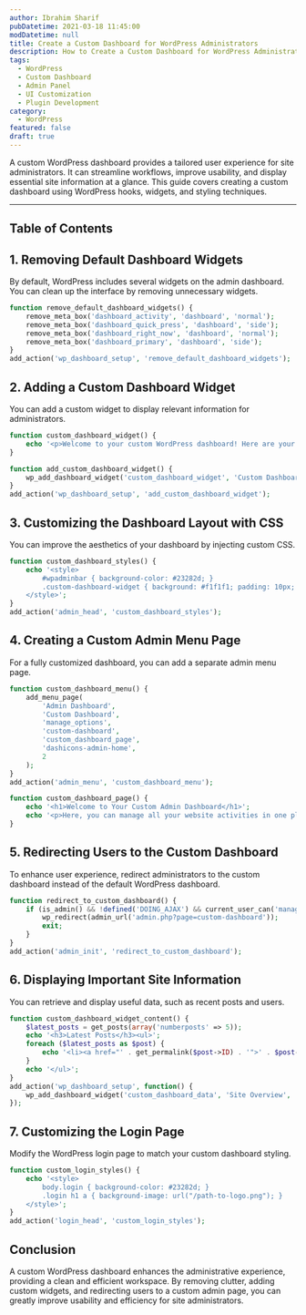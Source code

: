 ```yaml
---
author: Ibrahim Sharif
pubDatetime: 2021-03-18 11:45:00
modDatetime: null
title: Create a Custom Dashboard for WordPress Administrators
description: How to Create a Custom Dashboard for WordPress Administrators.
tags:
  - WordPress
  - Custom Dashboard
  - Admin Panel
  - UI Customization
  - Plugin Development
category:
  - WordPress
featured: false
draft: true
---
```



A custom WordPress dashboard provides a tailored user experience for site administrators. It can streamline workflows, improve usability, and display essential site information at a glance. This guide covers creating a custom dashboard using WordPress hooks, widgets, and styling techniques.

---

## Table of Contents

## **1. Removing Default Dashboard Widgets**

By default, WordPress includes several widgets on the admin dashboard. You can clean up the interface by removing unnecessary widgets.

```php
function remove_default_dashboard_widgets() {
    remove_meta_box('dashboard_activity', 'dashboard', 'normal');
    remove_meta_box('dashboard_quick_press', 'dashboard', 'side');
    remove_meta_box('dashboard_right_now', 'dashboard', 'normal');
    remove_meta_box('dashboard_primary', 'dashboard', 'side');
}
add_action('wp_dashboard_setup', 'remove_default_dashboard_widgets');
```



## **2. Adding a Custom Dashboard Widget**
You can add a custom widget to display relevant information for administrators.

```php
function custom_dashboard_widget() {
    echo '<p>Welcome to your custom WordPress dashboard! Here are your latest updates.</p>';
}

function add_custom_dashboard_widget() {
    wp_add_dashboard_widget('custom_dashboard_widget', 'Custom Dashboard', 'custom_dashboard_widget');
}
add_action('wp_dashboard_setup', 'add_custom_dashboard_widget');
```



## **3. Customizing the Dashboard Layout with CSS**
You can improve the aesthetics of your dashboard by injecting custom CSS.

```php
function custom_dashboard_styles() {
    echo '<style>
        #wpadminbar { background-color: #23282d; }
        .custom-dashboard-widget { background: #f1f1f1; padding: 10px; }
    </style>';
}
add_action('admin_head', 'custom_dashboard_styles');
```



## **4. Creating a Custom Admin Menu Page**
For a fully customized dashboard, you can add a separate admin menu page.

```php
function custom_dashboard_menu() {
    add_menu_page(
        'Admin Dashboard',
        'Custom Dashboard',
        'manage_options',
        'custom-dashboard',
        'custom_dashboard_page',
        'dashicons-admin-home',
        2
    );
}
add_action('admin_menu', 'custom_dashboard_menu');

function custom_dashboard_page() {
    echo '<h1>Welcome to Your Custom Admin Dashboard</h1>';
    echo '<p>Here, you can manage all your website activities in one place.</p>';
}
```



## **5. Redirecting Users to the Custom Dashboard**
To enhance user experience, redirect administrators to the custom dashboard instead of the default WordPress dashboard.

```php
function redirect_to_custom_dashboard() {
    if (is_admin() && !defined('DOING_AJAX') && current_user_can('manage_options')) {
        wp_redirect(admin_url('admin.php?page=custom-dashboard'));
        exit;
    }
}
add_action('admin_init', 'redirect_to_custom_dashboard');
```



## **6. Displaying Important Site Information**
You can retrieve and display useful data, such as recent posts and users.

```php
function custom_dashboard_widget_content() {
    $latest_posts = get_posts(array('numberposts' => 5));
    echo '<h3>Latest Posts</h3><ul>';
    foreach ($latest_posts as $post) {
        echo '<li><a href="' . get_permalink($post->ID) . '">' . $post->post_title . '</a></li>';
    }
    echo '</ul>';
}
add_action('wp_dashboard_setup', function() {
    wp_add_dashboard_widget('custom_dashboard_data', 'Site Overview', 'custom_dashboard_widget_content');
});
```



## **7. Customizing the Login Page**
Modify the WordPress login page to match your custom dashboard styling.

```php
function custom_login_styles() {
    echo '<style>
        body.login { background-color: #23282d; }
        .login h1 a { background-image: url("/path-to-logo.png"); }
    </style>';
}
add_action('login_head', 'custom_login_styles');
```



## **Conclusion**
A custom WordPress dashboard enhances the administrative experience, providing a clean and efficient workspace. By removing clutter, adding custom widgets, and redirecting users to a custom admin page, you can greatly improve usability and efficiency for site administrators.

